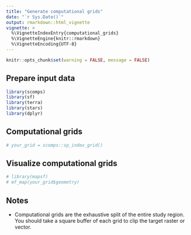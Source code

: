 ```yaml
---
title: "Generate computational grids"
date: "`r Sys.Date()`"
output: rmarkdown::html_vignette
vignette: >
  %\VignetteIndexEntry{computational_grids}
  %\VignetteEngine{knitr::rmarkdown}
  %\VignetteEncoding{UTF-8}
---
```



```r
knitr::opts_chunk$set(warning = FALSE, message = FALSE)
```


## Prepare input data
```r
library(scomps)
library(sf)
library(terra)
library(stars)
library(dplyr)
```

## Computational grids
```r
# your_grid = scomps::sp_index_grid()
```


## Visualize computational grids
```r
# library(mapsf)
# mf_map(your_grid$geometry)
```



## Notes
- Computational grids are the exhaustive split of the entire study region. You should take a square buffer of each grid to clip the target raster or vector.
